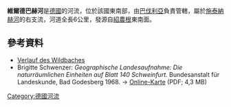 {{Coord|50.071068|N|10.352989|E|display=title}}

'''維爾德巴赫河'''是[[德國|德國]]的河流，位於該國東南部，由[[巴伐利亞|巴伐利亞]]負責管轄，屬於[[施泰納赫河_(美因河支流)|施泰納赫河]]的右支流，河道全長6公里，發源自[[紹農根|紹農根]]東南面。

==參考資料==
* [https://geoportal.bayern.de/bayernatlas/?bgLayer=tk&topic=umwe&lang=de&X=5550864.30&Y=4383705.20&zoom=10&catalogNodes=11,110,1102,110310&layers=996bd8e8-d3ad-4ab0-80a1-22087c515df2,4089c1ee-c6a4-40fd-8302-692d81207d9b,0cad953f-ecdf-436b-8fd1-890f06d44719,KML%7C%7Chttps:%2F%2Fgeoportal.bayern.de%2Fba-backend%2Ffiles%2Ff_99dc0290-79df-11e7-a140-a1d8a4444e39_cde2fd26-a786-4e11-a118-24b59578101a Verlauf des Wildbaches]
* Brigitte Schwenzer: ''Geographische Landesaufnahme: Die naturräumlichen Einheiten auf Blatt 140 Schweinfurt.'' Bundesanstalt für Landeskunde, Bad Godesberg 1968. → [http://geographie.giersbeck.de/karten/140.pdf Online-Karte] (PDF; 4,3 MB)

{{Germany-geo-stub}}
[[Category:德國河流|Category:德國河流]]